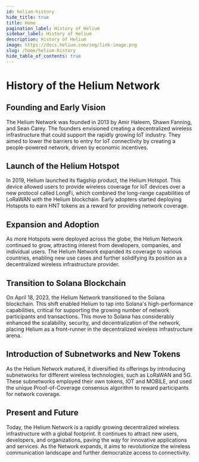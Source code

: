 ```yaml
---
id: helium-history
hide_title: true
title: Home
pagination_label: History of Helium
sidebar_label: History of Helium
description: History of Helium
image: https://docs.helium.com/img/link-image.png
slug: /home/helium-history
hide_table_of_contents: true
---
```



# History of the Helium Network

## Founding and Early Vision

The Helium Network was founded in 2013 by Amir Haleem, Shawn Fanning, and Sean Carey. The founders
envisioned creating a decentralized wireless infrastructure that could support the rapidly growing
IoT industry. They aimed to lower the barriers to entry for IoT connectivity by creating a
people-powered network, driven by economic incentives.

## Launch of the Helium Hotspot

In 2019, Helium launched its flagship product, the Helium Hotspot. This device allowed users to
provide wireless coverage for IoT devices over a new protocol called LongFi, which combined the
long-range capabilities of LoRaWAN with the Helium blockchain. Early adopters started deploying
Hotspots to earn HNT tokens as a reward for providing network coverage.

## Expansion and Adoption

As more Hotspots were deployed across the globe, the Helium Network continued to grow, attracting
interest from developers, companies, and individual users. The Helium Network expanded its coverage
to various countries, enabling new use cases and further solidifying its position as a decentralized
wireless infrastructure provider.

## Transition to Solana Blockchain

On April 18, 2023, the Helium Network transitioned to the Solana blockchain. This shift enabled 
Helium to tap into Solana's high-performance capabilities, critical for supporting the growing 
number of network participants and transactions. This move to Solana has considerably enhanced the 
scalability, security, and decentralization of the network, placing Helium as a front-runner in the 
decentralized wireless infrastructure arena.



## Introduction of Subnetworks and New Tokens

As the Helium Network matured, it diversified its offerings by introducing subnetworks for different
wireless technologies, such as LoRaWAN and 5G. These subnetworks employed their own tokens, IOT and
MOBILE, and used the unique Proof-of-Coverage consensus algorithm to reward participants for network
coverage.

## Present and Future

Today, the Helium Network is a rapidly growing decentralized wireless infrastructure with a global
footprint. It continues to attract new users, developers, and organizations, paving the way for
innovative applications and services. As the Network expands, it aims to revolutionize the wireless
communication landscape and further democratize access to connectivity.
